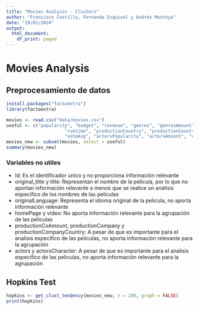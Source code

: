 ```yaml
---
title: "Movies Analysis - Clusters"
author: "Francisco Castillo, Fernanda Esquivel y Andrés Montoya"
date: "29/01/2024"
output:
  html_document:
    df_print: paged
---
```

# Movies Analysis

## Preprocesamiento de datos
```r
install.packages("factoextra")
library(factoextra)

movies <- read.csv("data/movies.csv")
useful <- c("popularity", "budget", "revenue", "genres", "genresAmount", "director", 
                      "runtime", "productionCountry", "productionCountriesAmount", "releaseDate", "voteCount", 
                      "voteAvg", "actorsPopularity", "actorsAmount", "castWomenAmount", "castMenAmount")
movies_new <- subset(movies, select = useful)
summary(movies_new)
```
### Variables no utiles
- Id: Es el identificador unico y no proporciona información relevante
- original_title y title: Representan el nombre de la pelicula, por lo que no aportan información relevante a menos que se realice un análisis especifico de los nombres de las peliculas
- originalLanguage: Representa el idioma original de la pelicula, no aporta información relevante
- homePage y video: No aporta información relevante para la agrupación de las peliculas
- productionCoAmount, productionCompany y productionCompanyCountry: A pesar de que es importante para el analisis especifico de las peliculas, no aporta información relevante para la agrupación
- actors y actorsCharacter: A pesar de que es importante para el analisis especifico de las peliculas, no aporta información relevante para la agrupación

## Hopkins Test
```r
hopkins <- get_clust_tendency(movies_new, n = 100, graph = FALSE)
print(hopkins)
````